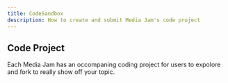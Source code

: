 ```yaml
---
title: CodeSandbox
description: How to create and submit Media Jam's code project
---
```


## Code Project

Each Media Jam has an occompaning coding project for users to expolore and fork to really show off your topic.
